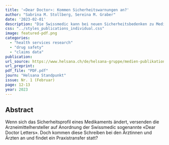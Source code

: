 ```yaml
---
title: '«Dear Doctor»: Kommen Sicherheitswarnungen an?'
author: "Sabrina M. Stollberg, Sereina M. Graber"
date: '2023-02-01'
description: "Die Swissmedic kann bei neuen Sicherheitsbedenken zu Medikamenten Hersteller dazu anweisen, sogenannte “Direct Healthcare Professional Communications” (DHPC) an Ärzte zu versenden, um wichtige Informationen weiterzugeben. Eine Auswertung von Helsana-Daten für zwei DHPCs zu Fluorchinolonen (Antibiotika) und Valproat (Epilepsiemedikament) zeigt einen signifikanten Rückgang der Verschreibungen nach Versand der Mitteilungen. Trotz des Rückgangs lässt sich jedoch kein direkter kausaler Zusammenhang ableiten. Die Kurzanalyse regt zur Diskussion über die Optimierung von Sicherheitswarnungen an."
css: "../styles_publications_individual.css"
image: featured-pdf.png
categories:
  - "health services research"
  - "drug safety"
  - "claims data"
publication:
url_source: https://www.helsana.ch/de/helsana-gruppe/medien-publikationen/standpunkt.html
url_preprint: 
pdf_file: "PDF.pdf"
journ: "Helsana Standpunkt"
issue: Nr. 1 (Februar)
page: 12-13
year: 2023
---
```


## Abstract

Wenn sich das Sicherheitsprofil eines Medikaments ändert, versenden die Arzneimittelhersteller auf Anordnung der Swissmedic sogenannte «Dear Doctor Letters». Doch kommen diese Schreiben bei den Ärztinnen und Ärzten an und findet ein Praxistransfer statt?
